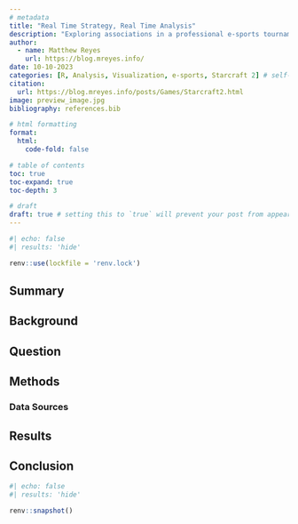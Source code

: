 ```yaml
---
# metadata
title: "Real Time Strategy, Real Time Analysis"
description: "Exploring associations in a professional e-sports tournament"
author:
  - name: Matthew Reyes
    url: https://blog.mreyes.info/
date: 10-10-2023
categories: [R, Analysis, Visualization, e-sports, Starcraft 2] # self-defined categories
citation: 
  url: https://blog.mreyes.info/posts/Games/Starcraft2.html
image: preview_image.jpg
bibliography: references.bib

# html formatting
format: 
  html:
    code-fold: false

# table of contents
toc: true
toc-expand: true
toc-depth: 3

# draft
draft: true # setting this to `true` will prevent your post from appearing on your listing page until you're ready!
---
```


```r
#| echo: false
#| results: 'hide'

renv::use(lockfile = 'renv.lock')

```

## Summary

## Background

## Question

## Methods

### Data Sources

## Results

## Conclusion

```r
#| echo: false
#| results: 'hide'

renv::snapshot()
```
